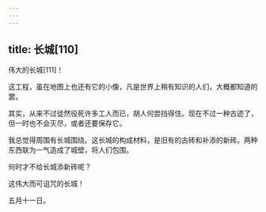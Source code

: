 ```yaml
---
---
---
```

title: 长城[110]
---




伟大的长城[111]！

这工程，虽在地图上也还有它的小像，凡是世界上稍有知识的人们，大概都知道的罢。

其实，从来不过徒然役死许多工人而已，胡人何尝挡得住。现在不过一种古迹了，但一时也不会灭尽，或者还要保存它。

我总觉得周围有长城围绕。这长城的构成材料，是旧有的古砖和补添的新砖。两种东西联为一气造成了城壁，将人们包围。

何时才不给长城添新砖呢？

这伟大而可诅咒的长城！

五月十一日。